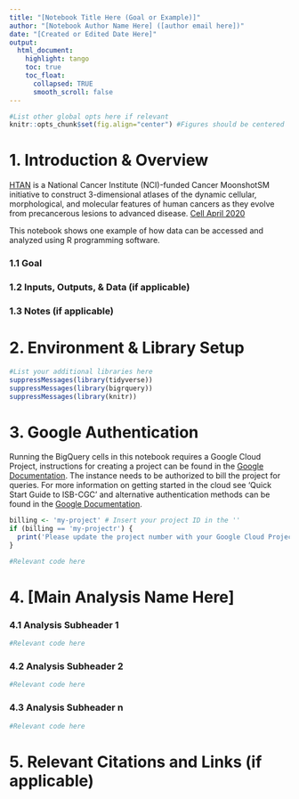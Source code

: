 ```yaml
---
title: "[Notebook Title Here (Goal or Example)]"
author: "[Notebook Author Name Here] ([author email here])"
date: "[Created or Edited Date Here]"
output:
  html_document:
    highlight: tango
    toc: true
    toc_float:
      collapsed: TRUE
      smooth_scroll: false
---
```

```r
#List other global opts here if relevant
knitr::opts_chunk$set(fig.align="center") #Figures should be centered
```

# 1. Introduction & Overview 

[HTAN](https://humantumoratlas.org/) is a National Cancer Institute (NCI)-funded Cancer MoonshotSM initiative to construct 3-dimensional atlases of the dynamic cellular, morphological, and molecular features of human cancers as they evolve from precancerous lesions to advanced disease. [Cell April 2020](https://www.sciencedirect.com/science/article/pii/S0092867420303469) 

This notebook shows one example of how data can be accessed and analyzed using R programming software.

### 1.1 Goal
### 1.2 Inputs, Outputs, & Data (if applicable)
### 1.3 Notes (if applicable) 

# 2. Environment & Library Setup
```r
#List your additional libraries here
suppressMessages(library(tidyverse))
suppressMessages(library(bigrquery))
suppressMessages(library(knitr))
```

# 3. Google Authentication

Running the BigQuery cells in this notebook requires a Google Cloud Project, instructions for creating a project can be found in the [Google Documentation](https://cloud.google.com/resource-manager/docs/creating-managing-projects#console). The instance needs to be authorized to bill the project for queries. For more information on getting started in the cloud see 'Quick Start Guide to ISB-CGC' and alternative authentication methods can be found in the [Google Documentation](https://cloud.google.com/resource-manager/docs/creating-managing-projects#console).

```r
billing <- 'my-project' # Insert your project ID in the ''
if (billing == 'my-projectr') {
  print('Please update the project number with your Google Cloud Project')
}
```

```r
#Relevant code here
```

# 4. [Main Analysis Name Here]
### 4.1 Analysis Subheader 1
```r
#Relevant code here
```

### 4.2 Analysis Subheader 2
```r
#Relevant code here
```

### 4.3 Analysis Subheader n
```r
#Relevant code here
```

# 5. Relevant Citations and Links (if applicable)
